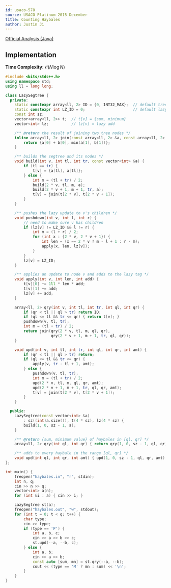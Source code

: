 ```yaml
---
id: usaco-578
source: USACO Platinum 2015 December
title: Counting Haybales
author: Justin Ji
---
```


[Official Analysis (Java)](https://usaco.org/current/data/sol_haybales_platinum_dec15.html)

## Implementation

**Time Complexity:** $\mathcal{O}(N\log{N})$

<LanguageSection>
<CPPSection>

```cpp
#include <bits/stdc++.h>
using namespace std;
using ll = long long;

class LazySegtree {
  private:
	static constexpr array<ll, 2> ID = {0, INT32_MAX};  // default tree value
	static constexpr int LZ_ID = 0;                     // default lazy value
	const int sz;
	vector<array<ll, 2>> t;  // t[v] = {sum, minimum}
	vector<int> lz;          // lz[v] = lazy add

	/** @return the result of joining two tree nodes */
	inline array<ll, 2> join(const array<ll, 2> &a, const array<ll, 2> &b) {
		return {a[0] + b[0], min(a[1], b[1])};
	}

    /** builds the segtree and its nodes */
	void build(int v, int tl, int tr, const vector<int> &a) {
		if (tl == tr) {
			t[v] = {a[tl], a[tl]};
		} else {
			int m = (tl + tr) / 2;
			build(2 * v, tl, m, a);
			build(2 * v + 1, m + 1, tr, a);
			t[v] = join(t[2 * v], t[2 * v + 1]);
		}
	}

	/** pushes the lazy update to v's children */
	void pushdown(int v, int l, int r) {
		// need to make sure v has children
		if (lz[v] != LZ_ID && l != r) {
			int m = (l + r) / 2;
			for (int x : {2 * v, 2 * v + 1}) {
				int len = (x == 2 * v ? m - l + 1 : r - m);
				apply(x, len, lz[v]);
			}
		}
		lz[v] = LZ_ID;
	}

	/** applies an update to node v and adds to the lazy tag */
	void apply(int v, int len, int add) {
		t[v][0] += 1ll * len * add;
		t[v][1] += add;
		lz[v] += add;
	}

	array<ll, 2> qry(int v, int tl, int tr, int ql, int qr) {
		if (qr < tl || ql > tr) return ID;
		if (ql <= tl && tr <= qr) { return t[v]; }
		pushdown(v, tl, tr);
		int m = (tl + tr) / 2;
		return join(qry(2 * v, tl, m, ql, qr),
		            qry(2 * v + 1, m + 1, tr, ql, qr));
	}

	void upd(int v, int tl, int tr, int ql, int qr, int amt) {
		if (qr < tl || ql > tr) return;
		if (ql <= tl && tr <= qr) {
			apply(v, tr - tl + 1, amt);
		} else {
			pushdown(v, tl, tr);
			int m = (tl + tr) / 2;
			upd(2 * v, tl, m, ql, qr, amt);
			upd(2 * v + 1, m + 1, tr, ql, qr, amt);
			t[v] = join(t[2 * v], t[2 * v + 1]);
		}
	}

  public:
	LazySegtree(const vector<int> &a)
	    : sz((int)a.size()), t(4 * sz), lz(4 * sz) {
		build(1, 0, sz - 1, a);
	}

	/** @return {sum, minimum value} of haybales in [ql, qr] */
	array<ll, 2> qry(int ql, int qr) { return qry(1, 0, sz - 1, ql, qr); }

	/** adds to every haybale in the range [ql, qr] */
	void upd(int ql, int qr, int amt) { upd(1, 0, sz - 1, ql, qr, amt); }
};

int main() {
	freopen("haybales.in", "r", stdin);
	int n, q;
	cin >> n >> q;
	vector<int> a(n);
	for (int &i : a) { cin >> i; }

	LazySegtree st(a);
	freopen("haybales.out", "w", stdout);
	for (int t = 0; t < q; t++) {
		char type;
		cin >> type;
		if (type == 'P') {
			int a, b, c;
			cin >> a >> b >> c;
			st.upd(--a, --b, c);
		} else {
			int a, b;
			cin >> a >> b;
			const auto [sum, mn] = st.qry(--a, --b);
			cout << (type == 'M' ? mn : sum) << '\n';
		}
	}
}
```

</CPPSection>
</LanguageSection>
